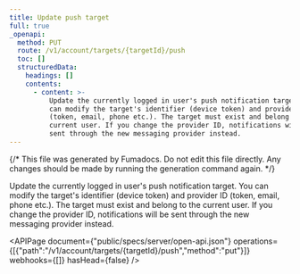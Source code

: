 ```yaml
---
title: Update push target
full: true
_openapi:
  method: PUT
  route: /v1/account/targets/{targetId}/push
  toc: []
  structuredData:
    headings: []
    contents:
      - content: >-
          Update the currently logged in user's push notification target. You
          can modify the target's identifier (device token) and provider ID
          (token, email, phone etc.). The target must exist and belong to the
          current user. If you change the provider ID, notifications will be
          sent through the new messaging provider instead.
---
```


{/* This file was generated by Fumadocs. Do not edit this file directly. Any changes should be made by running the generation command again. */}

Update the currently logged in user's push notification target. You can modify the target's identifier (device token) and provider ID (token, email, phone etc.). The target must exist and belong to the current user. If you change the provider ID, notifications will be sent through the new messaging provider instead.

<APIPage document={"public/specs/server/open-api.json"} operations={[{"path":"/v1/account/targets/{targetId}/push","method":"put"}]} webhooks={[]} hasHead={false} />